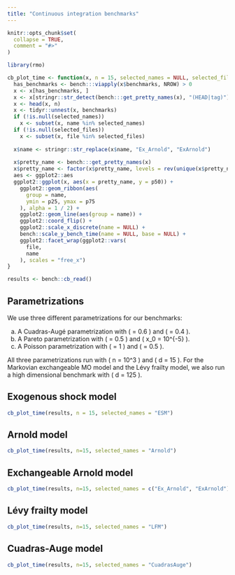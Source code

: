 ```yaml
---
title: "Continuous integration benchmarks"
---
```


```r
knitr::opts_chunk$set(
  collapse = TRUE,
  comment = "#>"
)
```

```r
library(rmo)
```

```r
cb_plot_time <- function(x, n = 15, selected_names = NULL, selected_files = NULL) {
  has_benchmarks <- bench:::viapply(x$benchmarks, NROW) > 0
  x <- x[has_benchmarks, ]
  x <- x[stringr::str_detect(bench:::get_pretty_names(x), "(HEAD|tag)"), ]
  x <- head(x, n)
  x <- tidyr::unnest(x, benchmarks)
  if (!is.null(selected_names))
    x <- subset(x, name %in% selected_names)
  if (!is.null(selected_files))
    x <- subset(x, file %in% selected_files)
  
  x$name <- stringr::str_replace(x$name, "Ex_Arnold", "ExArnold")
  
  x$pretty_name <- bench:::get_pretty_names(x)
  x$pretty_name <- factor(x$pretty_name, levels = rev(unique(x$pretty_name)))
  aes <- ggplot2::aes
  ggplot2::ggplot(x, aes(x = pretty_name, y = p50)) +
    ggplot2::geom_ribbon(aes(
      group = name,
      ymin = p25, ymax = p75
    ), alpha = 1 / 2) +
    ggplot2::geom_line(aes(group = name)) +
    ggplot2::coord_flip() +
    ggplot2::scale_x_discrete(name = NULL) +
    bench::scale_y_bench_time(name = NULL, base = NULL) +
    ggplot2::facet_wrap(ggplot2::vars(
      file,
      name
    ), scales = "free_x")
}
```

```r
results <- bench::cb_read()
```


## Parametrizations

We use three different parametrizations for our benchmarks: 

a) A Cuadras-Augé parametrization with  \( \alpha = 0.6 \) and \( \beta = 0.4 \). 
b) A Pareto parametrization with \( \alpha = 0.5 \) and \( x_0 = 10^{-5} \).
c) A Poisson parametrization with \( \lambda = 1 \) and \( \eta = 0.5 \).

All three parametrizations run with \( n = 10^3 \) and \( d = 15 \). 
For the Markovian exchangeable MO model and the Lévy frailty model, we also run a 
high dimensional benchmark with \( d = 125 \). 

## Exogenous shock model 

```r
cb_plot_time(results, n = 15, selected_names = "ESM")
```

## Arnold model 

```r
cb_plot_time(results, n=15, selected_names = "Arnold")
```

## Exchangeable Arnold model 

```r
cb_plot_time(results, n=15, selected_names = c("Ex_Arnold", "ExArnold"))
```

## Lévy frailty model 

```r
cb_plot_time(results, n=15, selected_names = "LFM")
```

## Cuadras-Auge model

```r
cb_plot_time(results, n=15, selected_names = "CuadrasAuge")
```
